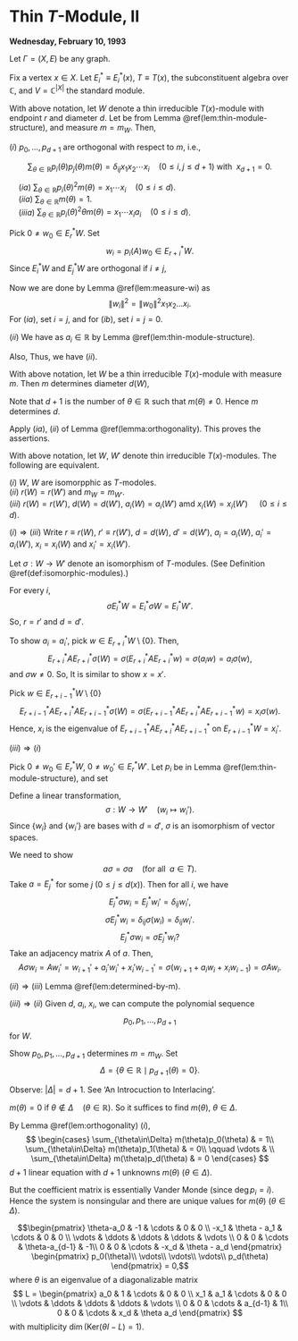# Thin $T$-Module, II {#lec10}
**Wednesday, February 10, 1993**

Let $\Gamma = (X, E)$ be any graph. 

Fix a vertex $x\in X$. Let $E^*_i \equiv E^*_i(x)$, $T\equiv T(x)$, the subconstituent algebra over $\mathbb{C}$, and $V = \mathbb{C}^{|X|}$ the standard module.

:::{.lemma #orthogonality}
With above notation, let $W$ denote a thin irreducible $T(x)$-module with endpoint $r$ and diameter $d$. Let 
\begin{align}
a_i & = a_i(W) \quad (0\leq i \leq d)\\
x_i & = x_i(W) \quad (1\leq i \leq d)\\
p_i & = p_i(W) \quad (0\leq i \leq d+1)
\end{align}
be from Lemma \@ref(lem:thin-module-structure), and measure $m = m_W$.
Then,

| $(i)$ $p_0, \ldots, p_{d+1}$ are orthogonal with respect to $m$, i.e., 
$$\sum_{\theta\in \mathbb{R}}p_i(\theta)p_j(\theta)m(\theta) = \delta_{ij}x_1x_2\cdots x_i \quad (0\leq i,j\leq d+1) \text{ with }\; x_{d+1}=0.$$

| $\quad (ia)$ ${\displaystyle \sum_{\theta\in \mathbb{R}}p_i(\theta)^2m(\theta) = x_1\cdots x_i \quad (0\leq i\leq d)}$.

| $\quad (iia)$ ${\displaystyle \sum_{\theta\in \mathbb{R}}m(\theta) = 1}$.

| $\quad (iiia)$ ${\displaystyle \sum_{\theta\in \mathbb{R}}p_i(\theta)^2\theta m(\theta) = x_1\cdots x_ia_i \quad (0\leq i\leq d)}$.

:::

:::{.proof}
Pick $0\neq w_0\in E^*_rW$. Set
$$w_i = p_i(A)w_0 \in E^*_{r+i}W.$$
Since $E^*_iW$ and $E^*_jW$ are orthogonal if $i\neq j$,

\begin{align}
\delta_{ij}\|w_i\|^2 & = \langle w_i, w_j\rangle\\
& = \langle p_i(A)w_0, p_j(A)w_0\rangle\\
& = \left\langle p_i(A)\left(\sum_{\ell=0}^R E_\ell\right)w_0, p_j(A)\left(\sum_{\ell=0}^R E_\ell\right)w_0\right\rangle\\
& = \left\langle \sum_{\ell=0}^R p_i(\theta_\ell)E_\ell w_0, \sum_{\ell=0}^R p_j(\theta_\ell)E_\ell w_0\right\rangle && (\text{as } AE_j = \theta_jE_j)\\
& = \sum_{\ell=0}^R p_i(\theta_\ell)\overline{p_j(\theta_\ell)}\|E_\ell w_0\|^2\\
& \qquad\qquad (\text{as } \; p_j\in \mathbb{R}[\lambda], \quad
\theta_\ell\in \mathbb{R}, \quad m(\theta_i)\|w_0\|^2 = \|E_iw_0\|^2)\\
& = \sum_{\theta\in \mathbb{R}} p_i(\theta)p_j(\theta)m(\theta)\|w_0\|^2.
\end{align}
Now we are done by Lemma \@ref(lem:measure-wi) as
$$\|w_i\|^2 = \|w_0\|^2 x_1x_2\ldots x_i.$$
For $(ia)$, set $i = j$, and for $(ib)$, set $i=j=0$.

$(ii)$ We have
\begin{align}
\langle w_i,Aw_i\rangle & = \langle w_i, w_{i+1} + a_iw_i + x_i w_{i-1}\rangle\\
& = \overline{a_i}\|w_i\|^2\\
& = a_i x_1\cdots x_i\|w_0\|^2, 
\end{align}
as $a_i\in \mathbb{R}$ by Lemma \@ref(lem:thin-module-structure).

Also,
\begin{align}
\langle w_i, Aw_i\rangle & = \langle p_i(A)w_0, Ap_i(A)w_0\rangle \\
& = \left\langle p_i(A)\left(\sum_{\ell=0}^R E_\ell\right)w_0, A p_i(A)\left(\sum_{\ell=0}^R E_\ell\right)w_0\right\rangle && (\text{ as in $(i)$})\\
& = \sum_{\ell = 0}^D p_i(\theta_\ell)^2 \theta_\ell \|E_\ell w_0\|^2\\
& = \sum_{\theta\in \mathbb{R}}p_i(\theta)^2\theta m(\theta)\|w_0\|^2.
\end{align}
Thus, we have $(ii)$.
:::

:::{.lemma #determined-by-m}
With above notation, let
$W$ be a thin irreducible $T(x)$-module with measure $m$. Then $m$ determines diameter $d(W)$,
\begin{align}
a_i & = a_i(W) \quad (0\leq i\leq d)\\
x_i & = x_i(W) \quad (1\leq i\leq d)\\
p_i & = p_i(W) \quad (0\leq i\leq d+1).
\end{align}
:::

:::{.proof}
Note that $d+1$ is the number of $\theta\in \mathbb{R}$ such that $m(\theta)\neq 0$.
Hence $m$ determines $d$.

Apply $(ia)$, $(ii)$ of Lemma \@ref(lemma:orthogonality).
\begin{align}
& \sum_{\theta\in\mathbb{R}}m(\theta) = 1 && p_0 =1.\\
& \sum_{\theta\in\mathbb{R}}\theta m(\theta) = a_0 && p_1 = \lambda - a_0\\
& \sum_{\theta\in\mathbb{R}}p_1(\theta)^2 m(\theta) = x_1 \\
& \sum_{\theta\in\mathbb{R}}p_1(\theta)^2\theta m(\theta) = x_1a && \to a_1\\
& \qquad p_2 = (\lambda - a_1)p_1 - x_1p_0\\
& \sum_{\theta\in\mathbb{R}}p_2(\theta)^2 m(\theta) = x_1x_2 && \to x_2\\
& \sum_{\theta\in\mathbb{R}}p_2(\theta)^2\theta m(\theta) = x_1x_2a_2 && \to a_2\\
& \qquad p_3 = (\lambda-a_2)p_2 - x_2p_1\\
& \qquad\qquad \vdots\\
& \sum_{\theta\in\mathbb{R}}p_d(\theta)^2 m(\theta) = x_1x_2\cdots x_d && \to x_d\\
& \sum_{\theta\in\mathbb{R}}p_d(\theta)^2\theta m(\theta) = x_1x_2\cdots x_da_d && \to a_d\\
& \qquad p_{d+1} = (\lambda-a_d)p_d - x_dp_{d-1}.\\
\end{align}
This proves the assertions.
:::

:::{.corollary #isomorphic}
With above notation, let 
$W$, $W'$ denote thin irreducible $T(x)$-modules. The following are equivalent.

| $(i)$ $W$, $W$ are isomorpphic as $T$-modoles.

| $(ii)$ $r(W) = r(W')$ and $m_W = m_{W'}$.

| $(iii)$ $r(W) = r(W')$, $d(W) = d(W')$, $a_i(W) = a_i(W')$ amd $x_i(W) = x_i(W')$ $\quad (0\leq i\leq d)$.
:::

:::{.proof}
$(i)\Rightarrow (iii)$
Write $r\equiv r(W)$, $r' \equiv r(W')$, $d = d(W)$, $d' = d(W')$, $a_i = a_i(W)$, $a_i' = a_i(W')$, $x_i = x_i(W)$ and $x_i' = x_i(W')$.

Let $\sigma: W\to W'$ denote an isomorphism of $T$-modules. (See Definition \@ref(def:isomorphic-modules).)

For every $i$,
$$\sigma E^*_iW = E^*_i\sigma W = E^*_iW'.$$
So, $r = r'$ and $d = d'$.

To show $a_i = a_i'$, pick $w\in E^*_{r+i}W \setminus \{0\}$. Then,
$$E^*_{r+i}AE^*_{r+i}\sigma (W) = \sigma(E^*_{r+i}AE^*_{r+i}w) = \sigma(a_iw) = a_i\sigma(w), $$
and $\sigma w\neq 0$. So,
\begin{align}
a_i & = \text{eigenvalue of $E^*_{r+i}AE^*_{r+i}$ on $E^*_{r+i}W$}\\
& = a_i'
\end{align}
It is similar to show $x = x'$.

:::{.remark}
Pick $w\in E^*_{r+i-1}W \setminus \{0\}$
$$E^*_{r+i-1}AE^*_{r+i}AE^*_{r+i-1}\sigma(W) = \sigma(E^*_{r+i-1}AE^*_{r+i}AE^*_{r+i-1}w) = x_i\sigma(w).$$
Hence, $x_i$ is the eigenvalue of $E^*_{r+i-1}AE^*_{r+i}AE^*_{r+i-1}$ on $E^*_{r+i-1}W = x_i'$.
:::

$(iii)\Rightarrow (i)$

Pick $0\neq w_0\in E^*_rW$, $0\neq w_0'\in E^*_rW'$. Let $p_i$ be in Lemma \@ref(lem:thin-module-structure), and set
\begin{align}
w_i & = p_i(A)w_0\in E^*_{r+i}W \quad (0\leq i\leq d) \\
w_i' & = p_i'(A)w_0' \in E^*_{r+i}W \quad (0\leq i\leq d)
\end{align}

Define a linear transformation,
$$\sigma: W \to W' \quad (w_i \mapsto w_i').$$
Since $\{w_i\}$ and $\{w_i'\}$ are bases with $d = d'$, $\sigma$ is an isomorphism of vector spaces.

We need to show
$$a\sigma = \sigma a \quad (\text{for all }\; a\in T).$$
Take $a = E^*_j$ for some $j$ $(0\leq j\leq d(x))$. Then for all $i$, we have
$$E^*_j \sigma w_i = E^*_jw_i' = \delta_{ij}w_i',$$
$$\sigma E^*_jw_i = \delta_{ij}\sigma(w_i) = \delta_{ij}w_i'.$$
$$E^*_j \sigma w_i = \sigma E^*_jw_i?$$
Take an adjacency matrix $A$ of $a$. Then,
$$A\sigma w_i = Aw_i' = w_{i+1}' + a_i'w_i' + x_i'w_{i-1}' = \sigma(w_{i+1} + a_iw_i + x_iw_{i-1}) = \sigma Aw_i.$$

$(ii)\Rightarrow (iii)$ Lemma \@ref(lem:determined-by-m).

$(iii)\Rightarrow (ii)$
Given $d$, $a_i$, $x_i$, we can compute the polynomial sequence
$$p_0, p_1, \ldots, p_{d+1}$$
for $W$.

Show $p_0, p_1, \ldots, p_{d+1}$ determines $m = m_W$. Set
$$\Delta = \{\theta\in \mathbb{R}\mid p_{d+1}(\theta) = 0\}.$$

Observe: $|\Delta| = d+1$. See 'An Introcuction to Interlacing'.

$m(\theta) = 0$ if $\theta\not\in\Delta\quad (\theta\in \mathbb{R})$. So it suffices to find $m(\theta)$, $\theta\in \Delta$.

By Lemma \@ref(lem:orthogonality) $(i)$,
$$
\begin{cases}
\sum_{\theta\in\Delta} m(\theta)p_0(\theta) & = 1\\
\sum_{\theta\in\Delta} m(\theta)p_1(\theta) & = 0\\
\qquad \vdots & \\
\sum_{\theta\in\Delta} m(\theta)p_d(\theta) & = 0
\end{cases}
$$
$d+1$ linear equation with $d+1$ unknowns $m(\theta)$  ($\theta\in \Delta$).

But the coefficient matrix is essentially Vander Monde (since $\deg p_i = i$).
Hence the system is nonsingular and there are unique values for $m(\theta)$ $(\theta\in \Delta)$.
:::

:::{.remark}
$$\begin{pmatrix}
\theta-a_0 & -1 & \cdots & 0 & 0 \\
-x_1 & \theta - a_1  & \cdots & 0 & 0 \\
\vdots & \ddots  & \ddots & \ddots & \vdots \\
0 & 0 & \cdots & \theta-a_{d-1}  & -1\\
0 & 0 & \cdots & -x_d & \theta - a_d
\end{pmatrix}
\begin{pmatrix}
p_0(\theta)\\
\vdots\\
\vdots\\
\vdots\\
p_d(\theta)
\end{pmatrix} = 0,$$
where $\theta$ is an eigenvalue of a diagonalizable matrix
$$
L = 
\begin{pmatrix}
a_0 & 1 & \cdots & 0 & 0 \\
x_1 & a_1  & \cdots & 0 & 0 \\
\vdots & \ddots  & \ddots & \ddots & \vdots \\
0 & 0 & \cdots & a_{d-1}  & 1\\
0 & 0 & \cdots & x_d & \theta a_d
\end{pmatrix}
$$
with multiplicity $\dim (\mathrm{Ker}(\theta I - L) = 1)$.
:::

